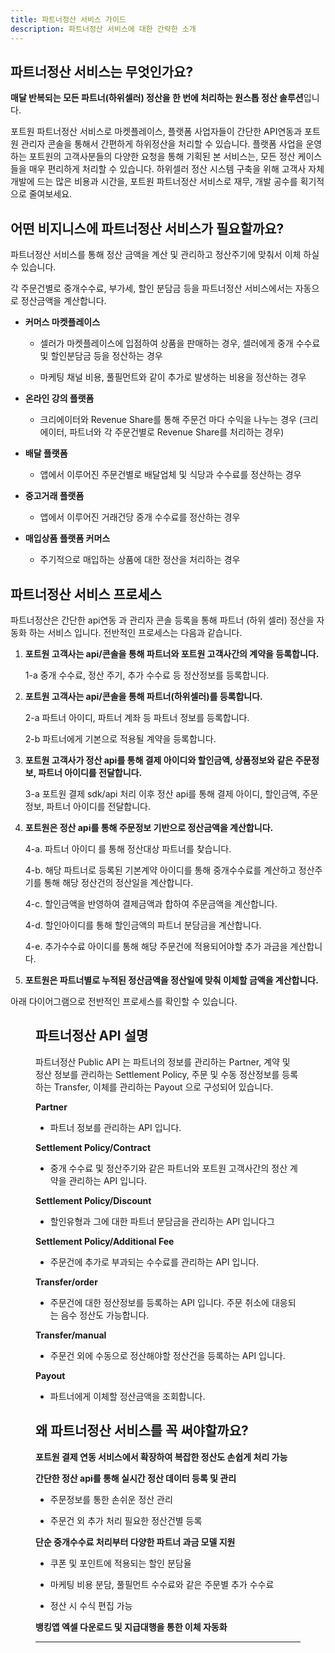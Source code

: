 ```yaml
---
title: 파트너정산 서비스 가이드
description: 파트너정산 서비스에 대한 간략한 소개
---
```




## 파트너정산 서비스는 무엇인가요?

**매달 반복되는 모든 파트너(하위셀러) 정산을 한 번에 처리하는 원스톱 정산 솔루션**입니다.

포트원 파트너정산 서비스로 마켓플레이스, 플랫폼 사업자들이 간단한 API연동과 포트원 관리자 콘솔을 통해서 간편하게 하위정산을 처리할 수 있습니다.
플랫폼 사업을 운영하는 포트원의 고객사분들의 다양한 요청을 통해 기획된 본 서비스는, 모든 정산 케이스들을 매우 편리하게 처리할 수 있습니다. 하위셀러 정산 시스템 구축을 위해 고객사 자체 개발에 드는 많은 비용과 시간을, 포트원 파트너정산 서비스로 재무, 개발 공수를 획기적으로 줄여보세요.

## 어떤 비지니스에 파트너정산 서비스가 필요할까요?

파트너정산 서비스를 통해 정산 금액을 계산 및 관리하고 정산주기에 맞춰서 이체 하실 수 있습니다.

각 주문건별로 중개수수료, 부가세, 할인 분담금 등을 파트너정산 서비스에서는 자동으로 정산금액을 계산합니다.

- **커머스 마켓플레이스**

  - 셀러가 마켓플레이스에 입점하여 상품을 판매하는 경우, 셀러에게 중개 수수료 및 할인분담금 등을 정산하는 경우

  - 마케팅 채널 비용, 풀필먼트와 같이 추가로 발생하는 비용을 정산하는 경우

- **온라인 강의 플랫폼**
  - 크리에이터와 Revenue Share를 통해 주문건 마다 수익을 나누는 경우 (크리에이터, 파트너와 각 주문건별로 Revenue Share를 처리하는 경우)
- **배달 플랫폼**
  - 앱에서 이루어진 주문건별로 배달업체 및 식당과 수수료를 정산하는 경우
- **중고거래 플랫폼**

  - 앱에서 이루어진 거래건당 중개 수수료를 정산하는 경우

- **매입상품 플랫폼 커머스**

  - 주기적으로 매입하는 상품에 대한 정산을 처리하는 경우

## 파트너정산 서비스 프로세스

파트너정산은 간단한 api연동 과 관리자 콘솔 등록을 통해 파트너 (하위 셀러) 정산을 자동화 하는 서비스 입니다. 전반적인 프로세스는 다음과 같습니다.

1. **포트원 고객사는 api/콘솔을 통해 파트너와 포트원 고객사간의 계약을 등록합니다.**

   1-a 중개 수수료, 정산 주기, 추가 수수료 등 정산정보를 등록합니다.

2. **포트원 고객사는 api/콘솔을 통해 파트너(하위셀러)를 등록합니다.**

   2-a 파트너 아이디, 파트너 계좌 등 파트너 정보를 등록합니다.

   2-b 파트너에게 기본으로 적용될 계약을 등록합니다.

3. **포트원 고객사가 정산 api를 통해 결제 아이디와 할인금액, 상품정보와 같은 주문정보, 파트너 아이디를 전달합니다.**

   3-a 포트원 결제 sdk/api 처리 이후 정산 api를 통해 결제 아이디, 할인금액, 주문정보, 파트너 아이디를 전달합니다.

4. **포트원은 정산 api를 통해 주문정보 기반으로 정산금액을 계산합니다.**

   4-a. 파트너 아이디 를 통해 정산대상 파트너를 찾습니다.

   4-b. 해당 파트너로 등록된 기본계약 아이디를 통해 중개수수료를 계산하고 정산주기를 통해 해당 정산건의 정산일을 계산합니다.

   4-c. 할인금액을 반영하여 결제금액과 합하여 주문금액을 계산합니다.

   4-d. 할인아이디를 통해 할인금액의 파트너 분담금을 계산합니다.

   4-e. 추가수수료 아이디를 통해 해당 주문건에 적용되어야할 추가 과금을 계산합니다.

5. **포트원은 파트너별로 누적된 정산금액을 정산일에 맞춰 이체할 금액을 계산합니다.**

아래 다이어그램으로 전반적인 프로세스를 확인할 수 있습니다.

<Figure src={partnerDiagram} />

## 파트너정산 API 설명

파트너정산 Public API 는 파트너의 정보를 관리하는 Partner, 계약 및 정산 정보를 관리하는 Settlement Policy, 주문 및 수동 정산정보를 등록하는 Transfer, 이체를 관리하는 Payout 으로 구성되어 있습니다.

**Partner**

- 파트너 정보를 관리하는 API 입니다.

**Settlement Policy/Contract**

- 중개 수수료 및 정산주기와 같은 파트너와 포트원 고객사간의 정산 계약을 관리하는 API 입니다.

**Settlement Policy/Discount**

- 할인유형과 그에 대한 파트너 분담금을 관리하는 API 입니다그

**Settlement Policy/Additional Fee**

- 주문건에 추가로 부과되는 수수료를 관리하는 API 입니다.

**Transfer/order**

- 주문건에 대한 정산정보를 등록하는 API 입니다. 주문 취소에 대응되는 음수 정산도 가능합니다.

**Transfer/manual**

- 주문건 외에 수동으로 정산해야할 정산건을 등록하는 API 입니다.

**Payout**

- 파트너에게 이체할 정산금액을 조회합니다.

## 왜 파트너정산 서비스를 꼭 써야할까요?

**포트원 결제 연동 서비스에서 확장하여 복잡한 정산도 손쉽게 처리 가능**

**간단한 정산 api를 통해 실시간 정산 데이터 등록 및 관리**

- 주문정보를 통한 손쉬운 정산 관리

- 주문건 외 추가 처리 필요한 정산건별 등록

**단순 중개수수료 처리부터 다양한 파트너 과금 모델 지원**

- 쿠폰 및 포인트에 적용되는 할인 분담율

- 마케팅 비용 분담, 풀필먼트 수수료와 같은 주문별 추가 수수료

- 정산 시 수식 편집 가능

**뱅킹앱 엑셀 다운로드 및 지급대행을 통한 이체 자동화**

---
